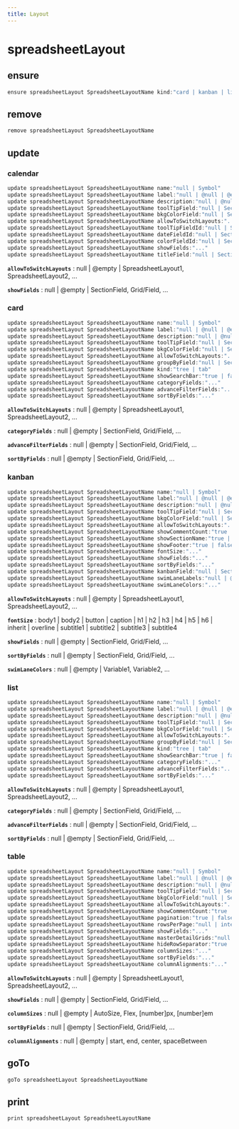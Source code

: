 ```yaml
---
title: Layout
---
```


# spreadsheetLayout

## ensure

```js filename="Terminal" copy
ensure spreadsheetLayout SpreadsheetLayoutName kind:"card | kanban | list | table | calendar"
```


## remove

```js filename="Terminal" copy
remove spreadsheetLayout SpreadsheetLayoutName
```


## update

### calendar
```js filename="Terminal" copy
update spreadsheetLayout SpreadsheetLayoutName name:"null | Symbol"
update spreadsheetLayout SpreadsheetLayoutName label:"null | @null | @empty | text"
update spreadsheetLayout SpreadsheetLayoutName description:"null | @null | @empty | paragraph"
update spreadsheetLayout SpreadsheetLayoutName toolTipField:"null | SectionField | Grid/Field"
update spreadsheetLayout SpreadsheetLayoutName bkgColorField:"null | SectionField | Grid/Field"
update spreadsheetLayout SpreadsheetLayoutName allowToSwitchLayouts:"..."
update spreadsheetLayout SpreadsheetLayoutName toolTipFieldId:"null | SectionField | Grid/Field"
update spreadsheetLayout SpreadsheetLayoutName dateFieldId:"null | SectionField | Grid/Field"
update spreadsheetLayout SpreadsheetLayoutName colorFieldId:"null | SectionField | Grid/Field"
update spreadsheetLayout SpreadsheetLayoutName showFields:"..."
update spreadsheetLayout SpreadsheetLayoutName titleField:"null | SectionField | Grid/Field"
```

**`allowToSwitchLayouts`**
 : null | @empty | SpreadsheetLayout1, SpreadsheetLayout2, ...

**`showFields`**
 : null | @empty | SectionField, Grid/Field, ...

### card
```js filename="Terminal" copy
update spreadsheetLayout SpreadsheetLayoutName name:"null | Symbol"
update spreadsheetLayout SpreadsheetLayoutName label:"null | @null | @empty | text"
update spreadsheetLayout SpreadsheetLayoutName description:"null | @null | @empty | paragraph"
update spreadsheetLayout SpreadsheetLayoutName toolTipField:"null | SectionField | Grid/Field"
update spreadsheetLayout SpreadsheetLayoutName bkgColorField:"null | SectionField | Grid/Field"
update spreadsheetLayout SpreadsheetLayoutName allowToSwitchLayouts:"..."
update spreadsheetLayout SpreadsheetLayoutName groupByField:"null | SectionField | Grid/Field"
update spreadsheetLayout SpreadsheetLayoutName kind:"tree | tab"
update spreadsheetLayout SpreadsheetLayoutName showSearchBar:"true | false | yes | no"
update spreadsheetLayout SpreadsheetLayoutName categoryFields:"..."
update spreadsheetLayout SpreadsheetLayoutName advanceFilterFields:"..."
update spreadsheetLayout SpreadsheetLayoutName sortByFields:"..."
```

**`allowToSwitchLayouts`**
 : null | @empty | SpreadsheetLayout1, SpreadsheetLayout2, ...

**`categoryFields`**
 : null | @empty | SectionField, Grid/Field, ...

**`advanceFilterFields`**
 : null | @empty | SectionField, Grid/Field, ...

**`sortByFields`**
 : null | @empty | SectionField, Grid/Field, ...

### kanban
```js filename="Terminal" copy
update spreadsheetLayout SpreadsheetLayoutName name:"null | Symbol"
update spreadsheetLayout SpreadsheetLayoutName label:"null | @null | @empty | text"
update spreadsheetLayout SpreadsheetLayoutName description:"null | @null | @empty | paragraph"
update spreadsheetLayout SpreadsheetLayoutName toolTipField:"null | SectionField | Grid/Field"
update spreadsheetLayout SpreadsheetLayoutName bkgColorField:"null | SectionField | Grid/Field"
update spreadsheetLayout SpreadsheetLayoutName allowToSwitchLayouts:"..."
update spreadsheetLayout SpreadsheetLayoutName showCommentCount:"true | false | yes | no"
update spreadsheetLayout SpreadsheetLayoutName showSectionName:"true | false | yes | no"
update spreadsheetLayout SpreadsheetLayoutName showFooter:"true | false | yes | no"
update spreadsheetLayout SpreadsheetLayoutName fontSize:"..."
update spreadsheetLayout SpreadsheetLayoutName showFields:"..."
update spreadsheetLayout SpreadsheetLayoutName sortByFields:"..."
update spreadsheetLayout SpreadsheetLayoutName kanbanField:"null | SectionField | Grid/Field"
update spreadsheetLayout SpreadsheetLayoutName swimLaneLabels:"null | @empty | label1 \n label2 \n"
update spreadsheetLayout SpreadsheetLayoutName swimLaneColors:"..."
```

**`allowToSwitchLayouts`**
 : null | @empty | SpreadsheetLayout1, SpreadsheetLayout2, ...

**`fontSize`**
 : body1 | body2 | button | caption | h1 | h2 | h3 | h4 | h5 | h6 | inherit | overline | subtitle1 | subtitle2 | subtitle3 | subtitle4

**`showFields`**
 : null | @empty | SectionField, Grid/Field, ...

**`sortByFields`**
 : null | @empty | SectionField, Grid/Field, ...

**`swimLaneColors`**
 : null | @empty | Variable1, Variable2, ...

### list
```js filename="Terminal" copy
update spreadsheetLayout SpreadsheetLayoutName name:"null | Symbol"
update spreadsheetLayout SpreadsheetLayoutName label:"null | @null | @empty | text"
update spreadsheetLayout SpreadsheetLayoutName description:"null | @null | @empty | paragraph"
update spreadsheetLayout SpreadsheetLayoutName toolTipField:"null | SectionField | Grid/Field"
update spreadsheetLayout SpreadsheetLayoutName bkgColorField:"null | SectionField | Grid/Field"
update spreadsheetLayout SpreadsheetLayoutName allowToSwitchLayouts:"..."
update spreadsheetLayout SpreadsheetLayoutName groupByField:"null | SectionField | Grid/Field"
update spreadsheetLayout SpreadsheetLayoutName kind:"tree | tab"
update spreadsheetLayout SpreadsheetLayoutName showSearchBar:"true | false | yes | no"
update spreadsheetLayout SpreadsheetLayoutName categoryFields:"..."
update spreadsheetLayout SpreadsheetLayoutName advanceFilterFields:"..."
update spreadsheetLayout SpreadsheetLayoutName sortByFields:"..."
```

**`allowToSwitchLayouts`**
 : null | @empty | SpreadsheetLayout1, SpreadsheetLayout2, ...

**`categoryFields`**
 : null | @empty | SectionField, Grid/Field, ...

**`advanceFilterFields`**
 : null | @empty | SectionField, Grid/Field, ...

**`sortByFields`**
 : null | @empty | SectionField, Grid/Field, ...

### table
```js filename="Terminal" copy
update spreadsheetLayout SpreadsheetLayoutName name:"null | Symbol"
update spreadsheetLayout SpreadsheetLayoutName label:"null | @null | @empty | text"
update spreadsheetLayout SpreadsheetLayoutName description:"null | @null | @empty | paragraph"
update spreadsheetLayout SpreadsheetLayoutName toolTipField:"null | SectionField | Grid/Field"
update spreadsheetLayout SpreadsheetLayoutName bkgColorField:"null | SectionField | Grid/Field"
update spreadsheetLayout SpreadsheetLayoutName allowToSwitchLayouts:"..."
update spreadsheetLayout SpreadsheetLayoutName showCommentCount:"true | false | yes | no"
update spreadsheetLayout SpreadsheetLayoutName pagination:"true | false | yes | no"
update spreadsheetLayout SpreadsheetLayoutName rowsPerPage:"null | integer"
update spreadsheetLayout SpreadsheetLayoutName showFields:"..."
update spreadsheetLayout SpreadsheetLayoutName masterDetailGrids:"null | @empty | Grid1, Grid2, ..."
update spreadsheetLayout SpreadsheetLayoutName hideRowSeparator:"true | false | yes | no"
update spreadsheetLayout SpreadsheetLayoutName columnSizes:"..."
update spreadsheetLayout SpreadsheetLayoutName sortByFields:"..."
update spreadsheetLayout SpreadsheetLayoutName columnAlignments:"..."
```

**`allowToSwitchLayouts`**
 : null | @empty | SpreadsheetLayout1, SpreadsheetLayout2, ...

**`showFields`**
 : null | @empty | SectionField, Grid/Field, ...

**`columnSizes`**
 : null | @empty | AutoSize, Flex, [number]px, [number]em

**`sortByFields`**
 : null | @empty | SectionField, Grid/Field, ...

**`columnAlignments`**
 : null | @empty | start, end, center, spaceBetween


## goTo

```js filename="Terminal" copy
goTo spreadsheetLayout SpreadsheetLayoutName
```


## print

```js filename="Terminal" copy
print spreadsheetLayout SpreadsheetLayoutName
```


